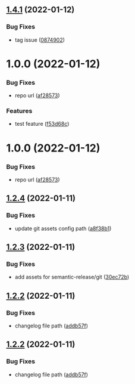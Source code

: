 ## [1.4.1](https://github.com/yld-weng/dataviz-hub2-test/compare/v1.4.0...v1.4.1) (2022-01-12)


### Bug Fixes

* tag issue ([0874902](https://github.com/yld-weng/dataviz-hub2-test/commit/0874902f26eb11343f6fea8e0431a18e80d09bd6))

# 1.0.0 (2022-01-12)


### Bug Fixes

* repo url ([af28573](https://github.com/yld-weng/dataviz-hub2-test/commit/af28573ca4e0e8f3ae58a37f914ca8efba9cf7a3))


### Features

* test feature ([f53d68c](https://github.com/yld-weng/dataviz-hub2-test/commit/f53d68c56c7a8024d7e391b0c10aa74cfb84ea39))

# 1.0.0 (2022-01-12)


### Bug Fixes

* repo url ([af28573](https://github.com/yld-weng/dataviz-hub2-test/commit/af28573ca4e0e8f3ae58a37f914ca8efba9cf7a3))

## [1.2.4](https://github.com/researchdata-sheffield/dataviz-hub2/compare/v1.2.3...v1.2.4) (2022-01-11)

### Bug Fixes

- update git assets config path ([a8f38b1](https://github.com/researchdata-sheffield/dataviz-hub2/commit/a8f38b1ebb0b35e57cfd269c39ae12ce2f39d4bf))

## [1.2.3](https://github.com/researchdata-sheffield/dataviz-hub2/compare/v1.2.2...v1.2.3) (2022-01-11)

### Bug Fixes

- add assets for semantic-release/git ([30ec72b](https://github.com/researchdata-sheffield/dataviz-hub2/commit/30ec72bbcc9bfde77b54ad412ac3558d7c639ea8))

## [1.2.2](https://github.com/researchdata-sheffield/dataviz-hub2/compare/v1.2.1...v1.2.2) (2022-01-11)

### Bug Fixes

- changelog file path ([addb57f](https://github.com/researchdata-sheffield/dataviz-hub2/commit/addb57fc15f18224afbf5d96c012ca2abdffdce3))

## [1.2.2](https://github.com/researchdata-sheffield/dataviz-hub2/compare/v1.2.1...v1.2.2) (2022-01-11)

### Bug Fixes

- changelog file path ([addb57f](https://github.com/researchdata-sheffield/dataviz-hub2/commit/addb57fc15f18224afbf5d96c012ca2abdffdce3))

